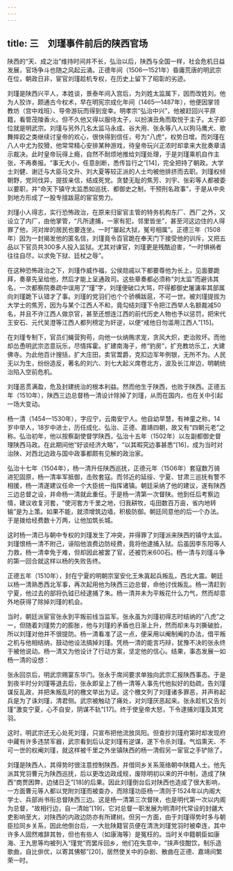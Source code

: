 ```yaml
---
---
---
```

title: 三　刘瑾事件前后的陕西官场
---




陕西的“天、成之治”维持时间并不长，弘治以后，陕西与全国一样，社会危机日益发展，官场争斗也随之风起云涌。正德年间（1506—1521年）昏庸荒唐的明武宗在位，朝政日非，宦官刘瑾趁机专权，在历史上留下了昭彰的劣迹。

刘瑾是陕西兴平人，本姓谈，景泰年间入宫后，为刘姓太监属下，因而改姓刘。他为人狡诈，颇通古今权术，早在明宪宗成化年间（1465—1487年），他便因掌领教坊（宫中戏班）、导帝游玩而得到宠幸。明孝宗“弘治中兴”，他被赶回兴平原籍，看管茂陵香火。但不久他又得以服侍太子，以扮演丑角而取悦于主子。太子即位就是明武宗。刘瑾与另外几名太监马永成、谷大用、张永等八人以狗马鹰犬、歌舞摔跤之类继续讨皇帝的欢心，很快得到信任，号为“八虎”，权势日增。而刘瑾在八人中尤为狡猾，他常常精心安排某种游戏，待皇帝玩兴正浓时却拿来大批奏章请示裁决。此时皇帝玩得上瘾，自然不耐烦地推给刘瑾处理，于是刘瑾乘机自作主张，不再奏报。“事无大小，任意剖断，悉传旨行之”[14]，完全把持了朝政。大学士刘健、谢迁与大臣马文升、刘大夏等较正派的人士均被他排挤而去职。刘瑾权倾朝野，党同伐异，提拔亲信，结成死党。贪婪无耻的焦芳、刘宇、张彩等人都被委以要职，并“命天下镇守太监悉如巡抚、都御史之制，干预刑名政事”，于是从中央到地方形成了一股专擅跋扈的宦官势力。

刘瑾小人得志，实行恐怖政治，在原来归宦官主管的特务机构东厂、西厂之外，又设立了内厂，由他掌管，“凡所逮捕，一家有犯，邻里皆坐”，甚至河这边住的人得罪了他，河对岸的居民也要连坐。一时“屡起大狱，冤号相属”。正德三年（1508年）因为一封揭发他的匿名信，刘瑾竟令百官跪在奉天门下接受他的训斥，又把五品以下官员共300多人投入监狱。尤其对谏官，刘瑾更是残酷迫害，“一时惧祸者往往自尽，以求免下狱、廷杖之辱”。

在这种恐怖政治之下，刘瑾作威作福，公侯勋戚以下都要尊他为长上，见面要跪拜，奏章先呈给他，然后才能上呈通政司。这些章奏都必须称“刘太监”而避讳其名，一次都察院奏疏中误用了“瑾”字，刘瑾便破口大骂，吓得都御史屠滽率其部属向刘瑾跪下认错才了事。刘瑾的党羽们也个个骄横跋扈，不可一世。被刘瑾提拔为大学士的焦芳，因为与某个江西人不和，竟勾结刘瑾下令把江西举人名额裁减50名，并且不许江西人做京官，甚至还想连江西的前代历史人物也予以惩罚，把宋代王安石、元代吴澄等江西人都列榜定为奸逆，以便“戒他日勿滥用江西人”[15]。

在刘瑾专制下，官员们蝇营狗苟，向他一伙纳贿求宠，贪风大炽，吏治败坏。而他却怂恿明武宗恣意玩乐，尽情挥霍。扩建南海子，修“豹房”，扩充教坊乐工，大建佛寺。为此他百计搜括，扩大庄田，卖官鬻爵，克扣边军年例银，无所不为。人民无以为生，纷纷造反，著名的刘六、刘七大起义席卷北方，波及长江岸边，明朝统治陷入空前危机。

刘瑾恶贯满盈，危及封建统治的根本利益。然而他生于陕西，也败于陕西。正德五年（1510年），陕西三边总督杨一清设计除掉了刘瑾，从而在国内，也在关中引起一场大变动。

杨一清（1454—1530年），字应宁，云南安宁人。他自幼早慧，有神童之称，14岁中举人，18岁中进士，历任成化、弘治、正德、嘉靖四朝，故又有“四朝元老”之称。弘治初年，他以按察副使督学陕西，弘治十五年（1502年）以左副都御史督理陕西马政。在此期间他“好谈经济大略”，“以其暇究边事甚悉”[16]，成为当时对治陕、对西北边政与国中政事都颇有见解的政治家。

弘治十七年（1504年），杨一清升任陕西巡抚，正德元年（1506年）套寇数万骑进犯固原，杨一清率军抵御，击败套寇。而邻近的延绥、宁夏、甘肃三巡抚有警不相援，杨一清遂建议任命一个大臣统一指挥诸镇。朝廷采纳了他的建议，遂有陕西三边总督之设，并命杨一清就此重任。于是杨一清第一次督陕。他到任后考察边情，建议收复河套，“使河套方千里之地，归我耕牧，屯田数百万亩，省内地转输”是为上策。如果不能，就须增筑边墙，积极防御。朝廷同意他的后一个办法。于是拨给经费数十万两，让他加筑长城。

这时杨一清已与朝中专权的刘瑾发生了冲突，并得罪了刘瑾派来陕西的镇守太监。刘瑾恨杨一清不附己，诬陷他浪费边防经费，竟将他逮捕入狱。后虽因李东阳等人力救，杨一清幸免于难，但却因此被罢了官，还被罚米600石。杨一清与刘瑾斗争的第一回合就这样以杨的失败告终。

正德五年（1510年），封在宁夏的明朝宗室安化王朱寘起兵叛乱，西北大震。朝廷以杨一清熟悉西北军事，再次起用他为陕西三边总督，命他讨伐叛乱。杨一清赶到宁夏，他过去的部将仇钺已经逮捕了朱。杨一清并未为平叛花什么力气，然而却意外地获得了除掉刘瑾的机会。

当时，朝廷派宦官张永到平叛前线当监军。张永虽为刘瑾初得志时结纳的“八虎”之一，但随着刘瑾势力的膨胀，他与刘瑾的矛盾也日渐上升，然而却未与刘撕破脸，所以刘瑾对他并不很提防。杨一清看准了这一点，便采用以阉制阉的办法，借平叛之机与他相结纳，鼓动他设法搞掉刘瑾。凭杨一清的能言巧辩，犹豫不决的张永终于被他说动。杨一清又为他设计了行动方案，坚定他的信心。结果，事态发展一如杨一清的设想：

张永回京后，明武宗赐宴东华门。张永于席间要求单独向武宗汇报陕西事态。于是到夜半时分刘瑾等退去后，张永即呈上了杨一清等人事先代他拟好的劾疏，告刘瑾谋反乱政，并把朱叛乱时的檄文举出为证。这个檄文列了刘瑾诸多罪恶，并声称起兵是为了诛刘瑾，清君侧。武宗被触动了痛处，对刘瑾厌恶起来。张永趁机又告刘瑾“激变宁夏，心不自安，阴谋不轨”[17]。终于使皇帝大怒，下令逮捕刘瑾及其党羽。

这时，明武宗还无心处死刘瑾，只宣布把他流放凤阳。但查抄刘瑾府第时却发现府中藏有许多违禁军器，武宗看到后认定刘瑾有逆谋，遂下令杀刘瑾。气焰熏天、不可一世的权阉刘瑾，就这样被千里之外坐镇陕西的杨一清假另一宦官之手铲除了。

刘瑾是陕西人，其得势时很注意控制陕西，并借同乡关系笼络朝中陕籍人士。他先派其党羽曹元为陕西巡抚，后以更改边政成规，废除明初以来的开中制，造成了陕西“商贾困弊，边储日乏”[18]的后果。因此刘瑾倒台后对陕西也造成了很大影响，一方面曹元等人都以党附刘瑾而被查办，而除瑾功臣杨一清则于1524年以内阁大学士、兵部尚书衔总督陕西三边。这是杨一清第三次督陕，也是明代第一次以内阁为总督，“故相行边，自一清始”[19]，它对总督一职发展为明清时代常设的封疆大吏影响至大，对陕西的内政边防亦有所建树。但另一方面，由于刘瑾得势时多与朝臣拉同乡关系，因此他倒台后，一大批陕籍官员便在清洗刘瑾党羽时被牵连，其中许多人固然难辞其咎，但也有些人（如康海等）是冤枉的。当时关中籍朝臣如康海、王九思等均被列入“瑾党”而罢斥回乡，他们在失意中，“挟声伎酣饮，制乐造歌曲，自比俳优，以寄其怫郁”[20]，居然使关中的杂剧、散曲在正德、嘉靖间繁荣一时。